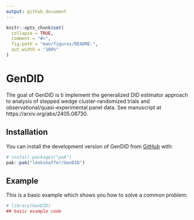 ```yaml
---
output: github_document
---
```


<!-- README.md is generated from README.Rmd. Please edit that file -->

```r
knitr::opts_chunk$set(
  collapse = TRUE,
  comment = "#>",
  fig.path = "man/figures/README-",
  out.width = "100%"
)
```

# GenDID

<!-- badges: start -->
<!-- badges: end -->

The goal of GenDID is ti implement the generalized DID estimator approach to analysis of stepped wedge cluster-randomized trials and observational/quasi-experimental panel data. See manuscript at https://arxiv.org/abs/2405.08730.

## Installation

You can install the development version of GenDID from [GitHub](https://github.com/) with:

``` r
# install.packages("pak")
pak::pak("leekshaffer/GenDID")
```

## Example

This is a basic example which shows you how to solve a common problem:

```r
# library(GenDID)
## basic example code
```
